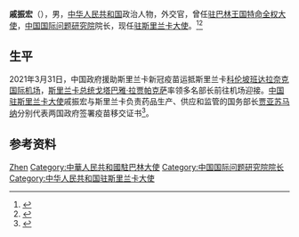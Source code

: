 '''戚振宏'''（{{bd|1965年|9月|}}），男，[[中华人民共和国|中华人民共和国]]政治人物，外交官，曾任[[中国驻巴林大使列表|驻巴林王国特命全权大使]]，[[中国国际问题研究院|中国国际问题研究院]]院长，现任[[中国驻斯里兰卡大使列表|驻斯里兰卡大使]]。<ref>{{Cite web|title=中国新任驻斯里兰卡大使戚振宏抵斯履新|url=http://www.chinanews.com/gn/2020/10-31/9326984.shtml|accessdate=2020-12-19|work=中国新闻网|archive-date=2020-11-01|archive-url=https://web.archive.org/web/20201101005954/http://www.chinanews.com/gn/2020/10-31/9326984.shtml|dead-url=no}}</ref><ref>{{Cite web|title=戚振宏|url=http://www.ciis.org.cn/gyygk/gyyjj/lrld/202010/t20201027_7573.html|accessdate=2020-12-19|work=中国国际问题研究院|archive-date=2021-01-10|archive-url=https://web.archive.org/web/20210110041334/http://www.ciis.org.cn/gyygk/gyyjj/lrld/202010/t20201027_7573.html|dead-url=no}}</ref>

== 生平 ==
2021年3月31日，中国政府援助斯里兰卡新冠疫苗运抵斯里兰卡[[科伦坡|科伦坡]][[班达拉奈克国际机场|班达拉奈克国际机场]]，[[斯里兰卡总统|斯里兰卡总统]][[戈塔巴雅·拉贾帕克萨|戈塔巴雅·拉贾帕克萨]]率领多名部长前往机场迎接。[[中国驻斯里兰卡大使列表|中国驻斯里兰卡大使]]戚振宏与斯里兰卡负责药品生产、供应和监管的国务部长[[贾亚苏马纳|贾亚苏马纳]]分别代表两国政府签署疫苗移交证书<ref>{{Cite web|title=斯里兰卡总统迎接首批中国援斯新冠疫苗-中新网|url=http://www.chinanews.com/gj/2021/03-31/9444976.shtml|accessdate=2021-04-01|work=中国新闻网}}</ref>。

== 参考资料 ==
{{reflist}}

{{start box}}
{{s-dip}}
{{succession box|[[程学源|程学源]]|现任|[[中国驻斯里兰卡大使列表|中华人民共和国驻斯里兰卡大使]]|2020年10月－}}
{{succession box|[[李琛_(外交官)|李琛]]|[[安瓦尔·阿比布拉|安瓦尔·阿比布拉]]|[[中国驻巴林大使列表|中华人民共和国驻巴林大使]]|2015年4月－2017年12月}}
{{end box}}

{{中国人物小作品}}

{{Authority control}}
{{DEFAULTSORT:Qi戚}}
[[Category:戚姓|Zhen]]
[[Category:中華人民共和國駐巴林大使|Category:中華人民共和國駐巴林大使]]
[[Category:中国国际问题研究院院长|Category:中国国际问题研究院院长]]
[[Category:中华人民共和国驻斯里兰卡大使|Category:中华人民共和国驻斯里兰卡大使]]